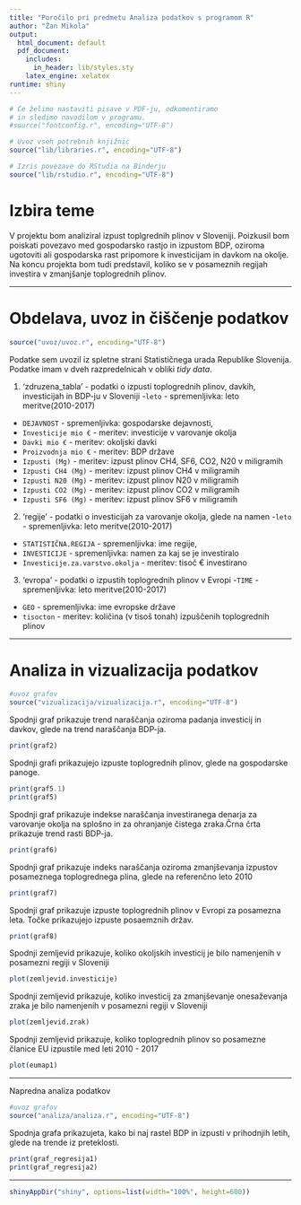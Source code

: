 ```yaml
---
title: "Poročilo pri predmetu Analiza podatkov s programom R"
author: "Žan Mikola"
output:
  html_document: default
  pdf_document:
    includes:
      in_header: lib/styles.sty
    latex_engine: xelatex
runtime: shiny
---
```


```r
# Če želimo nastaviti pisave v PDF-ju, odkomentiramo
# in sledimo navodilom v programu.
#source("fontconfig.r", encoding="UTF-8")

# Uvoz vseh potrebnih knjižnic
source("lib/libraries.r", encoding="UTF-8")
```

```r
# Izris povezave do RStudia na Binderju
source("lib/rstudio.r", encoding="UTF-8")
```

# Izbira teme

V projektu bom analiziral izpust toplgrednih plinov v Sloveniji.
Poizkusil bom poiskati povezavo med gospodarsko rastjo in izpustom BDP, oziroma ugotoviti ali gospodarska rast pripomore k investicijam in davkom na okolje.
Na koncu projekta bom tudi predstavil, koliko se v posameznih regijah investira v zmanjšanje toplogrednih plinov.


***

# Obdelava, uvoz in čiščenje podatkov

```r
source("uvoz/uvoz.r", encoding="UTF-8")
```

Podatke sem uvozil iz spletne strani Statističnega urada Republike Slovenija. Podatke imam v dveh razpredelnicah v obliki *tidy data*.

1. 'zdruzena_tabla' - podatki o izpusti toplogrednih plinov, davkih, investicijah in BDP-ju v Sloveniji
-`leto` - spremenljivka: leto meritve(2010-2017)
  - `DEJAVNOST` - spremenljivka: gospodarske dejavnosti,
  - `Investicije mio €` - meritev: investicije v varovanje okolja
  - `Davki mio €` - meritev: okoljski davki 
  - `Proizvodnja mio €` - meritev: BDP države
  - `Izpusti (Mg)` - meritev: izpust plinov CH4, SF6, CO2, N20 v miligramih
  - `Izpusti CH4 (Mg)` - meritev: izpust plinov CH4 v miligramih
  - `Izpusti N20 (Mg)` - meritev: izpust plinov N20 v miligramih
  - `Izpusti CO2 (Mg)` - meritev: izpust plinov CO2 v miligramih
  - `Izpusti SF6 (Mg)` - meritev: izpust plinov SF6 v miligramih

2. 'regije' - podatki o investicijah za varovanje okolja, glede na namen
-`leto` - spremenljivka: leto meritve(2010-2017)
  - `STATISTIČNA.REGIJA` - spremenljivka: ime regije,
  - `INVESTICIJE` - spremenljivka: namen za kaj se je investiralo
  - `Investicije.za.varstvo.okolja` - meritev: tisoč € investirano

3. 'evropa' - podatki o izpustih toplogrednih plinov v Evropi
-`TIME` - spremenljivka: leto meritve(2010-2017)
  - `GEO` - spremenljivka: ime evropske države
  - `tisocton` - meritev: količina (v tisoš tonah) izpuščenih toplogrednih plinov
  
  
  
***

# Analiza in vizualizacija podatkov


```r
#uvoz grafov
source("vizualizacija/vizualizacija.r", encoding="UTF-8")
```


Spodnji graf prikazuje trend naraščanja oziroma padanja investicij in davkov, glede na trend naraščanja BDP-ja.
```r
print(graf2)
```


Spodnji grafi prikazujejo izpuste toplogrednih plinov, glede na gospodarske panoge. 
```r
print(graf5.1)
print(graf5)
```

Spodnji graf prikazuje indekse naraščanja investiranega denarja za varovanje okolja na splošno in za ohranjanje čistega zraka.Črna črta prikazuje trend rasti BDP-ja. 
```r
print(graf6)
```
Spodnji graf prikazuje indeks naraščanja oziroma zmanjševanja izpustov posameznega toplogrednega plina, glede na referenčno leto 2010
```r
print(graf7)
```

Spodnji graf prikazuje izpuste toplogrednih plinov v Evropi za posamezna leta. Točke prikazujejo izpuste posaemznih držav.
```r
print(graf8)
```

Spodnji zemljevid prikazuje, koliko okoljskih investicij je bilo namenjenih v posamezni regiji v Sloveniji
```r
plot(zemljevid.investicije)

```
Spodnji zemljevid prikazuje, koliko  investicij za zmanjševanje onesaževanja zraka je bilo namenjenih v posamezni regiji v Sloveniji
```r
plot(zemljevid.zrak)
```
Spodnji zemljevid prikazuje, koliko toplogrednih plinov so posamezne članice EU izpustile med leti 2010 - 2017
```r
plot(eumap1)
```
***

 Napredna analiza podatkov

```r
#uvoz grafov
source("analiza/analiza.r", encoding="UTF-8")
```

Spodnja grafa prikazujeta, kako bi naj rastel BDP in izpusti v prihodnjih letih, glede na trende iz preteklosti.
```r
print(graf_regresija1)
print(graf_regresija2)

```




***

```r
shinyAppDir("shiny", options=list(width="100%", height=600))
```

